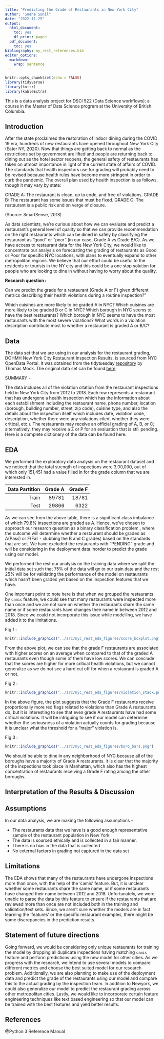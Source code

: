 ```yaml
---
title: "Predicting the Grade of Restaurants in New York City"
author: "Sneha Sunil"
date: "2022-11-25"
output:
  html_document:
    toc: yes
    df_print: paged
  pdf_document:
    toc: yes
bibliography: ny_rest_references.bib
editor_options: 
  markdown: 
    wrap: sentence
---
```


```r
knitr::opts_chunk$set(echo = FALSE)
library(tidyverse)
library(knitr)
library(kableExtra)
```

This is a data analysis project for DSCI 522 (Data Science workflows); a course in the Master of Data Science program at the University of British Columbia.

## Introduction

After the state proclaimed the restoration of indoor dining during the COVID 19 era, hundreds of new restaurants have opened throughout New York City (Eater NY, 2020).
Now that things are getting back to normal as the restrictions set by government are lifted and people are returning back to dining out as the hotel sector reopens, the general safety of restaurants has taken on utmost importance in light of the current state of affairs of COVID.
The standards that health inspectors use for grading will probably need to be revised because health rules have become more stringent in order to curb the pandemic.
The overall plan used by health inspection is as follows, though it may vary by state:

GRADE A: The restaurant is clean, up to code, and free of violations.
GRADE B: The restaurant has some issues that must be fixed.
GRADE C: The restaurant is a public risk and on verge of closure.

(Source: SmartSense, 2018)

As data scientists, we're curious about how we can evaluate and predict a restaurant's general level of quality so that we can provide recommendation on the right restaurants which can be dined in safely by classifying the restaurant as "good" or "poor" (in our case, Grade A vs.Grade B/C).
As we have access to restaurant data for the New York City, we would like to concentrate our analysis on forecasting the grading of restaurants as Good or Poor for specific NYC locations, with plans to eventually expand to other metropolitan regions.
We believe that our effort could be useful to the residents or tourists in the NY city and this could be a one stop solution for people who are looking to dine in without having to worry about the quality.

**Research question :**

Can we predict the grade for a restaurant (Grade A or F) given different metrics describing their health violations during a routine inspection?"

Which cuisines are more likely to be graded A in NYC?
Which cuisines are more likely to be graded B or C in NYC?
Which borough in NYC seems to have the best restaurants?
Which borough in NYC seems to have the most restaurants with the most severe violations?
What words in a violation description contribute most to whether a restaurant is graded A or B/C?

## Data

The data set that we are using in our analysis for the restaurant grading, DOHMH New York City Restaurant Inspection Results, is sourced from NYC OpenData Portal.
It was obtained from the tidytuesday [repository](https://github.com/rfordatascience/tidytuesday/tree/master/data/2018/2018-12-11) by Thomas Mock.
The original data set can be found [here](https://data.cityofnewyork.us/Health/DOHMH-New-York-City-Restaurant-Inspection-Results/43nn-pn8j/data).

SUMMARY -

The data includes all of the violation citation from the restaurant inspections held in New York City from 2012 to 2018.
Each row represents a restaurant that has undergone a health inspection which has the information about each establishment including the restaurant name, phone number, location (borough, building number, street, zip code), cuisine type, and also the details about the inspection itself which includes date, violation code, description, whether there were any violations cited, whether they were critical, etc.).
The restaurants may receive an official grading of A, B, or C; alternatively, they may receive a Z or P for an evaluation that is still pending.
Here is a complete dictionary of the data can be found here.

## EDA

We performed the exploratory data analysis on the restaurant dataset and we noticed that the total strength of inspections were 3,00,000, out of which only 151,451 had a value filled in for the grade column that we are interested in.

| Data Partition | Grade A | Grade F |
|---------------:|--------:|--------:|
|          Train |   89781 |   18781 |
|           Test |   29866 |    6322 |

As we can see from the above table, there is a significant class imbalance of which 79.8% inspections are graded as A.
Hence, we've chosen to approach our research question as a binary classification problem , where the outcome will determine whether a restaurant should be graded as A(Pass) or F(Fail - clubbing the B and C grades) based on the standards that are set.
We have excluded the restaurants with "PENDING" grade and will be considering in the deployment data inorder to predict the grade using our model.

We performed the rest our analysis on the training data where we split the initial data set such that 75% of the data will go to our train data and the rest 25% will be for validating the performance of the model on restaurants which hasn't been graded yet based on the inspection features that we have.

One important point to note here is that when we grouped the restaurants by `camis` feature, we could see that many restaurants were inspected more than once and we are not sure on whether the restaurants share the same name or if some restaurants have changes their name in between 2012 and 2018.
Since we could not incorporate this issue while modelling, we have added it to the limitations.

Fig 1 :

```r
knitr::include_graphics("../src/nyc_rest_eda_figures/score_boxplot.png") 
```

From the above plot, we can see that the grade F restaurants are associated with higher scores on an average when compared to that of the graded A restaurants even though some of them have low scores.
We can conclude that the scores are higher for more critical health violations, but we cannot generalize as we do not see a hard cut off for when a restaurant is graded A or not.

Fig 2 :

```r
knitr::include_graphics("../src/nyc_rest_eda_figures/violation_stack.png")
```

In the above figure, the plot suggests that the Grade F restaurants receive proportionally more red flags related to violations than Grade A restaurants do, but it is interesting to see that even grade A restaurants have had some critical violations.
It will be intriguing to see if our model can determine whether the seriousness of a violation actually counts for grading because it is unclear what the threshold for a "major" violation is.

Fig 3 :

```r
knitr::include_graphics("../src/nyc_rest_eda_figures/boro_bars.png")
```

We should be able to dine in any neighborhood of NYC because all of the boroughs have a majority of Grade A restaurants.
It is clear that the majority of the inspections took place in Manhattan, which also has the highest concentration of restaurants receiving a Grade F rating among the other boroughs.

## Interpretation of the Results & Discussion

## Assumptions

In our data analysis, we are making the following assumptions -

-   The restaurants data that we have is a good enough representative sample of the restaurant population in New York
-   The data is sourced ethically and is collected in a fair manner.
-   There is no bias in the data that is collected
-   No external factors in grading not captured in the data set

## Limitations

The EDA shows that many of the restaurants have undergone inspections more than once, with the help of the 'camis' feature.
But, it is unclear whether some restaurants share the same name, or if some restaurants have changed their name between 2012 and 2018.
Unfortunately, we were unable to parse the data by this feature to ensure if the restaurants that are reviewed more than once are not included both in the training and validation/test sets.
Since, we aren't sure whether the models are in fact learning the 'features' or the specific restaurant examples, there might be some discrepancies in the prediction results.

## Statement of future directions

Going forward, we would be considering only unique restaurants for training the model by dropping all duplicate inspections having matching `camis` feature and perform predictions using the new model for other cities.
As we progress with the research, we intend to use several models to compare different metrics and choose the best suited model for our research problem.
Additionally, we are also planning to make use of the deployment data and predict the grade of the restaurants using our model and compare this to the actual grading by the inspection team.
In addition to Newyork, we could also generalize our model to predict the restaurant grading across other metropolitan cities.
Lastly, we would like to incorporate certain feature engineering techniques like text based engineering so that our model can be trained with the best features and yield better results.

## References

@Python 3 Reference Manual
